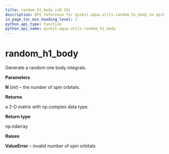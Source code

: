 ```yaml
---
title: random_h1_body (v0.19)
description: API reference for qiskit.aqua.utils.random_h1_body in qiskit v0.19
in_page_toc_min_heading_level: 1
python_api_type: function
python_api_name: qiskit.aqua.utils.random_h1_body
---
```


<span id="random-h1-body" />

# random\_h1\_body

<Function id="qiskit.aqua.utils.random_h1_body" isDedicatedPage={true} github="https://github.com/qiskit-community/qiskit-aqua/tree/stable/0.7/qiskit/aqua/utils/random_matrix_generator.py" signature="random_h1_body(N)">
  Generate a random one body integrals.

  **Parameters**

  **N** (*int*) – the number of spin orbitals.

  **Returns**

  a 2-D matrix with np.complex data type.

  **Return type**

  np.ndarray

  **Raises**

  **ValueError** – invalid number of spin orbitals
</Function>

